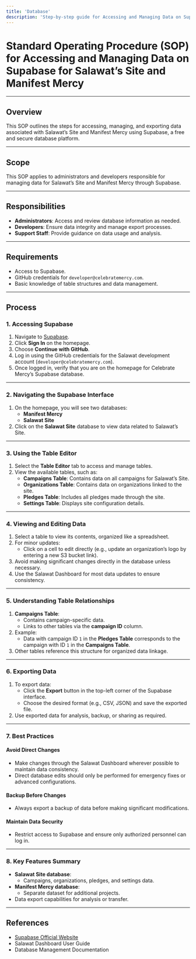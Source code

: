 ```yaml
---
title: 'Database'
description: 'Step-by-step guide for Accessing and Managing Data on Supabase for Salawat’s Site and Manifest Mercy'
---
```


# Standard Operating Procedure (SOP) for Accessing and Managing Data on Supabase for Salawat’s Site and Manifest Mercy

---

## Overview
This SOP outlines the steps for accessing, managing, and exporting data associated with Salawat’s Site and Manifest Mercy using Supabase, a free and secure database platform.

---

## Scope
This SOP applies to administrators and developers responsible for managing data for Salawat’s Site and Manifest Mercy through Supabase.

---

## Responsibilities
- **Administrators**: Access and review database information as needed.
- **Developers**: Ensure data integrity and manage export processes.
- **Support Staff**: Provide guidance on data usage and analysis.

---

## Requirements
- Access to Supabase.
- GitHub credentials for `developer@celebratemercy.com`.
- Basic knowledge of table structures and data management.

---

## Process

### 1. Accessing Supabase
1. Navigate to [Supabase](https://supabase.com).
2. Click **Sign In** on the homepage.
3. Choose **Continue with GitHub**.
4. Log in using the GitHub credentials for the Salawat development account (`developer@celebratemercy.com`).
5. Once logged in, verify that you are on the homepage for Celebrate Mercy’s Supabase database.

---

### 2. Navigating the Supabase Interface
1. On the homepage, you will see two databases:
   - **Manifest Mercy**
   - **Salawat Site**
2. Click on the **Salawat Site** database to view data related to Salawat’s Site.

---

### 3. Using the Table Editor
1. Select the **Table Editor** tab to access and manage tables.
2. View the available tables, such as:
   - **Campaigns Table**: Contains data on all campaigns for Salawat’s Site.
   - **Organizations Table**: Contains data on organizations linked to the site.
   - **Pledges Table**: Includes all pledges made through the site.
   - **Settings Table**: Displays site configuration details.

---

### 4. Viewing and Editing Data
1. Select a table to view its contents, organized like a spreadsheet.
2. For minor updates:
   - Click on a cell to edit directly (e.g., update an organization’s logo by entering a new S3 bucket link).
3. Avoid making significant changes directly in the database unless necessary.
4. Use the Salawat Dashboard for most data updates to ensure consistency.

---

### 5. Understanding Table Relationships
1. **Campaigns Table**:
   - Contains campaign-specific data.
   - Links to other tables via the **campaign ID** column.
2. Example:
   - Data with campaign ID `1` in the **Pledges Table** corresponds to the campaign with ID `1` in the **Campaigns Table**.
3. Other tables reference this structure for organized data linkage.

---

### 6. Exporting Data
1. To export data:
   - Click the **Export** button in the top-left corner of the Supabase interface.
   - Choose the desired format (e.g., CSV, JSON) and save the exported file.
2. Use exported data for analysis, backup, or sharing as required.

---

### 7. Best Practices
#### **Avoid Direct Changes**
- Make changes through the Salawat Dashboard wherever possible to maintain data consistency.
- Direct database edits should only be performed for emergency fixes or advanced configurations.

#### **Backup Before Changes**
- Always export a backup of data before making significant modifications.

#### **Maintain Data Security**
- Restrict access to Supabase and ensure only authorized personnel can log in.

---

### 8. Key Features Summary
- **Salawat Site database**:
  - Campaigns, organizations, pledges, and settings data.
- **Manifest Mercy database**:
  - Separate dataset for additional projects.
- Data export capabilities for analysis or transfer.

---

## References
- [Supabase Official Website](https://supabase.com)
- Salawat Dashboard User Guide
- Database Management Documentation


